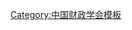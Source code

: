 {{Navbox
| name   = 中国财政学会第二届理事会
| title  = [[中国财政学会]]第二届理事会
| above  = 1983年5月－1987年5月
| bodyclass = hlist
| group1 = 名誉会长
| list1  = [[薄一波]]
| group2 = 会长
| list2  = [[戎子和]]
| group3 = 副会长
| list3  = 
* [[陈如龙]]
* [[田纪云]]
* [[徐雪寒]]
* [[刘明夫]]
* [[许毅|许　毅]]
* [[王眉征]]
* [[黄达 (经济学家)|黄　达]]
* [[左春台]]
| group4 = 常务理事
| list4  = 
* [[戎子和]]
* [[陈如龙]]
* [[田纪云]]
* [[徐雪寒]]
* [[刘明夫]]
* [[许毅|许　毅]]
* [[王眉征]]
* [[黄达 (经济学家)|黄　达]]
* [[左春台]]
* [[李力|李　力]]
* [[许飞青]]
* [[姜明远]]
* [[沈经农]]
* [[赵效民]]
* [[赵海宽]]
* [[赵春新]]
* [[王绍飞]]
* [[王琢|王　琢]]
* [[陈共|陈　共]]
* [[苏挺|苏　挺]]
* [[王亘坚]]
* [[邓子基]]
* [[宁学平]]
* [[康振农]]
* [[冯文增]]
* [[贾洪|贾　洪]]
* [[文业经]]
* [[胡静|胡　静]]
| group5 = 理事
| list5  = 
* [[丁俊岐]]
* [[于政辉]]
* [[马一行]]
* [[马大英]]
* [[马建章]]
* [[王琪|王　琪]]
* [[王琢|王　琢]]
* [[王万钧]]
* [[王世文]]
* [[王亘坚]]
* [[王传伦]]
* [[王向前]]
* [[王兴中]]
* [[王其坤]]
* [[王绍飞]]
* [[王佩苓]]
* [[王眉征]]
* [[王洁斋]]
* [[王美涵]]
* [[王渭泉]]
* [[文业经]]
* [[方慰庭]]
* [[邓子基]]
* [[尹文敬]]
* [[左春台]]
* [[龙兴洋]]
* [[叶振鹏]]
* [[卢会云]]
* [[田棻|田　棻]]
* [[田纪云]]
* [[史成祝]]
* [[仪华|仪　华]]
* [[白宗福]]
* [[冯文增]]
* [[宁学平]]
* [[司马鲁]]
* [[戎子和]]
* [[吕林|吕　林]]
* [[伍丹戈|{{Box|伍丹戈}}]]
* [[朱如言]]
* [[朱应庚]]
* [[刘权|刘　权]]
* [[刘欣|刘　欣]]
* [[刘干之]]
* [[刘仕仪]]
* [[刘礼欣]]
* [[刘永祯]]
* [[刘志城]]
* [[刘明夫]]
* [[刘明远]]
* [[庄怡|庄　怡]]
* [[许毅|许　毅]]
* [[许飞青]]
* [[许廷星]]
* [[杨汝楹]]
* [[杨学义]]
* [[克宁夫]]
* [[苏挺|苏　挺]]
* [[李力|李　力]]
* [[李进|李　进]]
* [[李海|李　海]]
* [[李源|李　源]]
* [[李天培]]
* [[李云昆]]
* [[李长兴]]
* [[李成瑞]]
* [[李建昌]]
* [[李德章]]
* [[李儒训]]
* [[严德伦]]
* [[吴大琨]]
* [[吴兴国]]
* [[何振一]]
* [[何造海]]
* [[何盛明]]
* [[何福林]]
* [[邱志宏]]
* [[邱震源]]
* [[余瑾|余　瑾]]
* [[汪学谦]]
* [[沈经农]]
* [[沙伊托夫]]
* [[张敏|张　敏]]（辽宁）
* [[张敏|张　敏]]（山东）
* [[张文琪]]
* [[张汉兴]]
* [[张洛甫]]
* [[张胜宏]]
* [[张富珍]]
* [[陈共|陈　共]]
* [[陈如龙]]
* [[陈宝森]]
* [[陈敏之]]
* [[陈毓林]]
* [[武人骙]]
* [[武海宴]]
* [[林双木]]
* [[罗毅 (1916年11月)|罗　毅]]
* [[季孟飞]]
* [[金鑫|金　鑫]]
* [[金墨言]]
* [[金德珍]]
* [[周子明]]
* [[周君球]]
* [[周保渊]]
* [[周道炯]]
* [[柳标|柳　标]]
* [[胡静星]]
* [[星光|星　光]]
* [[赵华 (1927年)|赵　华]]
* [[赵春新]]
* [[赵效民]]
* [[赵海宽]]
* [[洪兴波]]
* [[姜习|姜　习]]
* [[姜明远]]
* [[姜维壮]]
* [[耿汉斌]]
* [[贾洪|贾　洪]]
* [[党志远]]
* [[徐龙|徐　龙]]
* [[徐颖|徐　颖]]
* [[徐义昌]]
* [[徐日清]]
* [[徐明浩]]
* [[徐雪寒]]
* [[徐维梁]]
* [[郭虹侠]]
* [[郭亮如]]
* [[郭铎逢]]
* [[高学增]]
* [[高醒民]]
* [[席克正]]
* [[唐滔默]]
* [[谈通|谈　通]]
* [[陶增骥]]
* [[黄达 (经济学家)|黄　达]]
* [[黄宇光]]
* [[黄如之]]
* [[黄菊波]]
* [[曹侠|曹　侠]]
* [[曹珂|曹　珂]]
* [[曹俊峰]]
* [[戚剑南]]
* [[常自超]]
* [[康振农]]
* [[阎元锁]]
* [[韩济民]]
* [[彭晓帆]]
* [[彭聚先]]
* [[葛复村]]
* [[董凤熙]]
* [[蒋玉中]]
* [[覃立勋]]
* [[景宗贺]]
* [[傅芝邨]]
* [[雷鸣|雷　鸣]]
* [[雷振南]]
* [[蔡次薛]]
* [[廖文田]]
* [[翟羽|翟　羽]]
* [[滕茂桐]]
* [[薛超|薛　超]]
* [[薛际春]]
* [[冀龙|冀　龙]]
* [[冀民|冀　民]]
* [[戴园晨]]
* （台湾省保留名额）
| group6 = 秘书长
| list6  = 
* [[许毅|许　毅]]（兼）
| group7 = 副秘书长
| list7  =
* [[胡静|胡　静]]
* [[李海|李　海]]
* [[黄菊波]]
* [[姜维壮]]
| group8 = 顾问
| list8  =
* [[千家驹]]
* [[姚耐|姚　耐]]
* [[陈岱荪]]
* [[艾楚南]]
* [[李予昂]]
* [[刘子谟]]
* [[宋季文]]
* [[周光春]]
* [[宋西侯]]
* [[江东平]]
* [[武博山]]
* [[甄树德]]
* [[边裕鲲]]
* [[崔敬伯]]
| below  = 标注：{{Box|任内逝世}}
}}<noinclude>
{{collapsible option}}
[[Category:中国财政学会模板]]
</noinclude>
